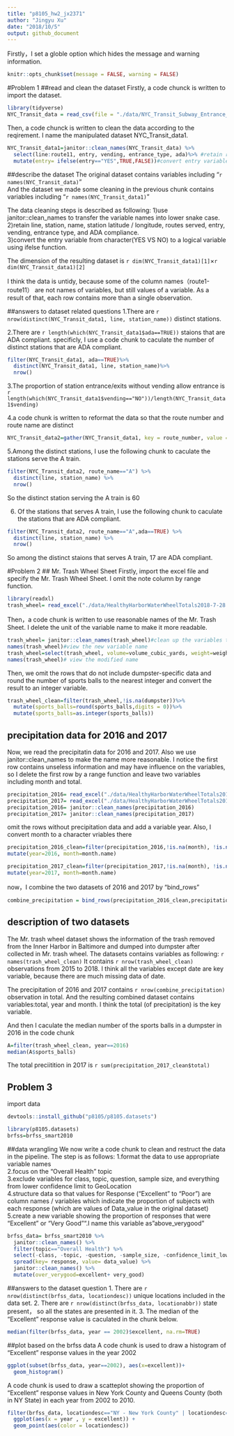 ```yaml
---
title: "p8105_hw2_jx2371"
author: "Jingyu Xu"
date: "2018/10/5"
output: github_document
---
```


Firstly，I set a globle option which hides the message and warning information.
```r
knitr::opts_chunk$set(message = FALSE, warning = FALSE)
```

#Problem 1
##read and clean the dataset
Firstly, a code chunck is written to import the dataset.
```r
library(tidyverse)
NYC_Transit_data = read_csv(file = "./data/NYC_Transit_Subway_Entrance_And_Exit_Data.csv")
```

Then, a code chunck is written to clean the data according to the reqirement. I name the manipulated dataset NYC_Transit_data1.
```r
NYC_Transit_data1=janitor::clean_names(NYC_Transit_data) %>%
  select(line:route11, entry, vending, entrance_type, ada)%>% #retain rows
  mutate(entry= ifelse(entry=="YES",TRUE,FALSE))#convert entry variable to logical variable
```

##describe the dataset 
The original dataset contains variables including "`r names(NYC_Transit_data)`"   
And the dataset we made some cleaning in the previous chunk contains variables including "`r names(NYC_Transit_data1)`"  

The data cleaning steps is described as following:
1)use janitor::clean_names to transfer the variable names into lower snake case.    
2)retain line, station, name, station latitude / longitude, routes served, entry, vending, entrance type, and ADA compliance.    
3)convert the entry variable from character(YES VS NO) to a logical variable using ifelse function. 

The dimension of the resulting dataset is `r dim(NYC_Transit_data1)[1]`&times;`r dim(NYC_Transit_data1)[2]`  

I think the data is untidy, because some of the column names（route1-route11） are not names of variables, but still values of a variable. As a result of that, each row contains more than a single observation.

##answers to dataset related questions
1.There are `r nrow(distinct(NYC_Transit_data1, line, station_name))` distinct stations. 

2.There are `r length(which(NYC_Transit_data1$ada==TRUE))` staions that are ADA compliant.
specificly, I use a code chunk to caculate the number of distinct stations that are ADA compliant.
```r
filter(NYC_Transit_data1, ada==TRUE)%>%
  distinct(NYC_Transit_data1, line, station_name)%>%
  nrow()
```


3.The proportion of station entrance/exits without vending allow entrance is `r   length(which(NYC_Transit_data1$vending=="NO"))/length(NYC_Transit_data1$vending)` 

4.a code chunk is written to reformat the data so that the route number and route name are distinct
```r
NYC_Transit_data2=gather(NYC_Transit_data1, key = route_number, value = route_name, route1:route11)
```

5.Among the distinct stations, I use the following chunk to caculate the stations serve the A train.
```r
filter(NYC_Transit_data2, route_name=="A") %>%
  distinct(line, station_name) %>%
  nrow()
```
So the distinct station serving the A train is 60 

6. Of the stations that serves A train, I use the following chunk to caculate the stations that are ADA compliant.
```r
filter(NYC_Transit_data2, route_name=="A",ada==TRUE) %>%
  distinct(line, station_name) %>%
  nrow()
```
So among the distinct staions that serves A train, 17 are ADA compliant.

#Problem 2
## Mr. Trash Wheel Sheet
Firstly, import the excel file and specify the Mr. Trash Wheel Sheet. I omit the note column by range function. 
```r
library(readxl)
trash_wheel= read_excel("./data/HealthyHarborWaterWheelTotals2018-7-28.xlsx", sheet = "Mr. Trash Wheel", range = cell_cols("A:N")) 
```

Then，a code chunk is written to use reasonable names of the Mr. Trash Sheet. I delete the unit of the variable name to make it more readable.
```r
trash_wheel= janitor::clean_names(trash_wheel)#clean up the variables to the lower snake style
names(trash_wheel)#view the new variable name
trash_wheel=select(trash_wheel, volume=volume_cubic_yards, weight=weight_tons, everything())
names(trash_wheel)# view the modified name
```

Then, we omit the rows that do not include dumpster-specific data and round the number of sports balls to the nearest integer and convert the result to an integer variable.
```r
trash_wheel_clean=filter(trash_wheel,!is.na(dumpster))%>%
  mutate(sports_balls=round(sports_balls,digits = 0))%>%
  mutate(sports_balls=as.integer(sports_balls))
```

## precipitation data for 2016 and 2017
Now, we read the precipitatin data for 2016 and 2017. Also we use janitor::clean_names to make the name more reasonable. I notice the first row contains unseless information and may have influence on the variables, so I delete the first row by a range function and leave two variables including month and total.
```r
precipitation_2016= read_excel("./data/HealthyHarborWaterWheelTotals2018-7-28.xlsx", sheet = "2016 Precipitation", range= cell_rows(2:15))
precipitation_2017= read_excel("./data/HealthyHarborWaterWheelTotals2018-7-28.xlsx", sheet = "2017 Precipitation", range= cell_rows(2:15))
precipitation_2016= janitor::clean_names(precipitation_2016)
precipitation_2017= janitor::clean_names(precipitation_2017)
```

omit the rows without precipitation data and add a variable year. Also, I convert month to a character vriables there
```r
precipitation_2016_clean=filter(precipitation_2016,!is.na(month), !is.na(total)) %>%
mutate(year=2016, month=month.name)
```

```r
precipitation_2017_clean=filter(precipitation_2017,!is.na(month), !is.na(total)) %>%
mutate(year=2017, month=month.name)
```

now，I combine the two datasets of 2016 and 2017 by "bind_rows"
```r
combine_precipitation = bind_rows(precipitation_2016_clean,precipitation_2017_clean) 
```

## description of two datasets
The Mr. trash wheel dataset shows the information of the trash removed from the Inner Harbor in Baltimore and dumped into dumpster after collected in Mr. trash wheel. The datasets contains variables as following: `r names(trash_wheel_clean)`   It contains `r nrow(trash_wheel_clean)` observations from 2015 to 2018. I think all the variables except date are key variable, because there are much missing data of date.  

The precipitation of 2016 and 2017 contains `r nrow(combine_precipitation)` observation in total. And the resulting combined dataset contains variables:total, year and month. I think the total (of precipitation) is the key variable.

And then I caculate the median number of the sports balls in a dumpster in 2016 in the code chunk
```r
A=filter(trash_wheel_clean, year==2016)
median(A$sports_balls)
```

The total preciitition in 2017 is `r sum(precipitation_2017_clean$total)`

## Problem 3
import data
```r
devtools::install_github("p8105/p8105.datasets")
```

```r
library(p8105.datasets)
brfss=brfss_smart2010
```

##data wrangling
We now write a code chunk to clean and restruct the data in the pipeline. The step is as follows:
1.format the data to use appropriate variable names  
2.focus on the “Overall Health” topic  
3.exclude variables for class, topic, question, sample size, and everything from lower confidence limit to GeoLocation  
4.structure data so that values for Response (“Excellent” to “Poor”) are column names / variables which indicate the proportion of subjects with each response (which are values of Data_value in the original dataset)  
5.create a new variable showing the proportion of responses that were “Excellent” or “Very Good"".I name this variable as "above_verygood"
```r
brfss_data= brfss_smart2010 %>%
  janitor::clean_names() %>%
  filter(topic=="Overall Health") %>%
  select(-class, -topic, -question, -sample_size, -confidence_limit_low:-geo_location) %>%
  spread(key= response, value= data_value) %>% 
  janitor::clean_names() %>%
  mutate(over_verygood=excellent+ very_good)
```

##answers to the dataset question
1. There are `r nrow(distinct(brfss_data, locationdesc))` unique locations included in the data set.
2. There are `r nrow(distinct(brfss_data, locationabbr))` state present， so all the states are presented in it.
3. The median of the "Excellent " response value is caculated in the chunk below.
```r
median(filter(brfss_data, year == 2002)$excellent, na.rm=TRUE)
```

##plot based on the brfss data
A code chunk is used to draw a histogram of "Excellent" response values in the year 2002
```r
ggplot(subset(brfss_data, year==2002), aes(x=excellent))+
  geom_histogram()
```

A code chunk is used to draw a scatteplot showing the proportion of “Excellent” response values in New York County and Queens County (both in NY State) in each year from 2002 to 2010.
```r
filter(brfss_data, locationdesc=="NY - New York County" | locationdesc=="NY - Queens County") %>%
  ggplot(aes(x = year , y = excellent)) + 
  geom_point(aes(color = locationdesc))
```

